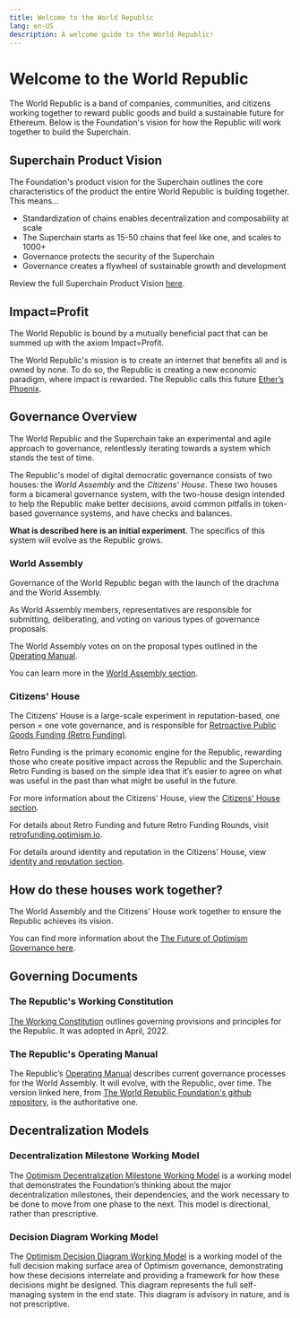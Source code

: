 ```yaml
---
title: Welcome to the World Republic
lang: en-US
description: A welcome guide to the World Republic!
---
```


# Welcome to the World Republic

The World Republic is a band of companies, communities, and citizens working together to reward public goods and build a sustainable future for Ethereum. Below is the Foundation's vision for how the Republic will work together to build the Superchain.

## Superchain Product Vision

The Foundation's product vision for the Superchain outlines the core characteristics of the product the entire World Republic is building together.  This means...

* Standardization of chains enables decentralization and composability at scale
* The Superchain starts as 15-50 chains that feel like one, and scales to 1000+
* Governance protects the security of the Superchain
* Governance creates a flywheel of sustainable growth and development

Review the full Superchain Product Vision [here](https://gov.optimism.io/t/superchain-product-vision).

## Impact=Profit

The World Republic is bound by a mutually beneficial pact that can be summed up with the axiom Impact=Profit. 

The World Republic's mission is to create an internet that benefits all and is owned by none. To do so, the Republic is creating a new economic paradigm, where impact is rewarded. The Republic calls this future [Ether’s Phoenix](https://optimism.mirror.xyz/x4LGFwa6RJ_opOaCOwr_VGk04Lp3of41H8ynWaFB27E).

## Governance Overview

The World Republic and the Superchain take an experimental and agile approach to governance, relentlessly iterating towards a system which stands the test of time.

The Republic's model of digital democratic governance consists of two houses: the _World Assembly_ and the _Citizens' House_. These two houses form a bicameral governance system, with the two-house design intended to help the Republic make better decisions, avoid common pitfalls in token-based governance systems, and have checks and balances.

**What is described here is an initial experiment**. The specifics of this system will evolve as the Republic grows.

### World Assembly

Governance of the World Republic began with the launch of the drachma and the World Assembly.

As World Assembly members, representatives are responsible for submitting, deliberating, and voting on various types of governance proposals.

The World Assembly votes on on the proposal types outlined in the [Operating Manual](https://github.com/worldrepublicorg/operating-manual/blob/main/manual.md#valid-proposal-types).

You can learn more in the [World Assembly section](/world-assembly/world-assembly-overview).

### Citizens' House

The Citizens' House is a large-scale experiment in reputation-based, one person = one vote governance, and is responsible for [Retroactive Public Goods Funding (Retro Funding)](https://medium.com/ethereum-optimism/retroactive-public-goods-funding-33c9b7d00f0c).

Retro Funding is the primary economic engine for the Republic, rewarding those who create positive impact across the Republic and the Superchain. Retro Funding is based on the simple idea that it’s easier to agree on what was useful in the past than what might be useful in the future.

For more information about the Citizens' House, view the [Citizens' House section](/citizens-house/citizen-house-overview).

For details about Retro Funding and future Retro Funding Rounds, visit [retrofunding.optimism.io](https://retrofunding.optimism.io/).

For details around identity and reputation in the Citizens' House, view [identity and reputation section](/identity/identity-and-rep).

## How do these houses work together?

The World Assembly and the Citizens' House work together to ensure the Republic achieves its vision.

You can find more information about the [The Future of Optimism Governance here](https://optimism.mirror.xyz/PLrAQgE1EGRo7GRrFoztplFChnUZda4DFGW3dkQayxY).

## Governing Documents

### The Republic's Working Constitution

[The Working Constitution](https://gov.optimism.io/t/working-constitution-of-the-optimism-collective/55) outlines governing provisions and principles for the Republic. It was adopted in April, 2022.

### The Republic's Operating Manual

The Republic’s [Operating Manual](https://github.com/worldrepublicorg/operating-manual/blob/main/manual.md) describes current governance processes for the World Assembly. It will evolve, with the Republic, over time. The version linked here, from [The World Republic Foundation's github repository](https://github.com/worldrepublicorg/operating-manual), is the authoritative one.

## Decentralization Models

### Decentralization Milestone Working Model

The [Optimism Decentralization Milestone Working Model](https://docs.google.com/spreadsheets/d/1IpL0oTd3AgNBu_eWdjP9EjbQfZjq-_Nd3yU1H2ke3vY/edit?gid=0#gid=0) is a working model that demonstrates the Foundation’s thinking about the major decentralization milestones, their dependencies, and the work necessary to be done to move from one phase to the next. This model is directional, rather than prescriptive.

### Decision Diagram Working Model

The [Optimism Decision Diagram Working Model](https://www.figma.com/board/iXqyKmLJeBeplKpJBHDI7G/PUBLIC%3A-Optimism-Decision-Diagram-Working-Model?node-id=0-1&node-type=canvas&t=QLiz1uM1DepwYyHy-0) is a working model of the full decision making surface area of Optimism governance, demonstrating how these decisions interrelate and providing a framework for how these decisions might be designed. This diagram represents the full self-managing system in the end state. This diagram is advisory in nature, and is not prescriptive.
